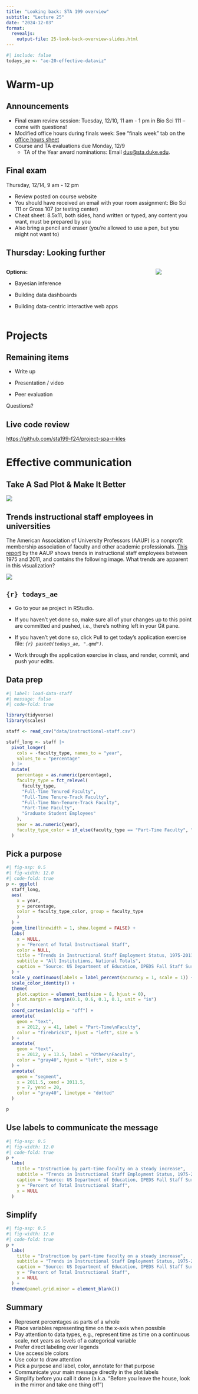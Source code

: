 ```yaml
---
title: "Looking back: STA 199 overview"
subtitle: "Lecture 25"
date: "2024-12-03"
format: 
  revealjs: 
    output-file: 25-look-back-overview-slides.html
---
```


<!-- begin: ae definition -->

```r
#| include: false
todays_ae <- "ae-20-effective-dataviz"
```

<!-- end: ae definition -->

# Warm-up

## Announcements

-   Final exam review session: Tuesday, 12/10, 11 am - 1 pm in Bio Sci 111 – come with questions!
-   Modified office hours during finals week: See "finals week" tab on the [office hours sheet](https://docs.google.com/spreadsheets/d/1gXNQ9UMT01bU9qr-YDsA2GIpslldHmfwPg1gcOj2GTA/edit?gid=336315218#gid=336315218)
-   Course and TA evaluations due Monday, 12/9
    -   TA of the Year award nominations: Email [dus\@sta.duke.edu](mailto:dus@stat.duke.edu).

## Final exam {.smaller}

Thursday, 12/14, 9 am - 12 pm

-   Review posted on course website
-   You should have received an email with your room assignment: Bio Sci 111 or Gross 107 (or testing center)
-   Cheat sheet: 8.5x11, both sides, hand written or typed, any content you want, must be prepared by you
-   Also bring a pencil and eraser (you’re allowed to use a pen, but you might not want to)

## Thursday: Looking further

::: columns
::: column
**Options:**

- Bayesian inference

- Building data dashboards

- Building data-centric interactive web apps
:::
::: column
![](images/25/qr-code.png)
:::
:::

# Projects

## Remaining items

-   Write up

-   Presentation / video

-   Peer evaluation

Questions?

## Live code review

<https://github.com/sta199-f24/project-spa-r-kles>

# Effective communication

## Take A Sad Plot & Make It Better {.smaller}

![](images/25/sad-plot-to-better.gif)

## Trends instructional staff employees in universities {.smaller}

The American Association of University Professors (AAUP) is a nonprofit membership association of faculty and other academic professionals.
[This report](https://www.aaup.org/sites/default/files/files/AAUP_Report_InstrStaff-75-11_apr2013.pdf) by the AAUP shows trends in instructional staff employees between 1975 and 2011, and contains the following image.
What trends are apparent in this visualization?

![](images/25/staff-employment.png){fig-align="center"}

## `{r} todays_ae` {.smaller}

::: appex
-   Go to your ae project in RStudio.

-   If you haven't yet done so, make sure all of your changes up to this point are committed and pushed, i.e., there's nothing left in your Git pane.

-   If you haven't yet done so, click Pull to get today's application exercise file: *`{r} paste0(todays_ae, ".qmd")`*.

-   Work through the application exercise in class, and render, commit, and push your edits.
:::

## Data prep

```r
#| label: load-data-staff
#| message: false
#| code-fold: true

library(tidyverse)
library(scales)

staff <- read_csv("data/instructional-staff.csv")

staff_long <- staff |>
  pivot_longer(
    cols = -faculty_type, names_to = "year",
    values_to = "percentage"
  ) |>
  mutate(
    percentage = as.numeric(percentage),
    faculty_type = fct_relevel(
      faculty_type,
      "Full-Time Tenured Faculty",
      "Full-Time Tenure-Track Faculty",
      "Full-Time Non-Tenure-Track Faculty",
      "Part-Time Faculty",
      "Graduate Student Employees"
    ),
    year = as.numeric(year),
    faculty_type_color = if_else(faculty_type == "Part-Time Faculty", "firebrick3", "gray40")
  )
```

## Pick a purpose {.smaller}

```r
#| fig-asp: 0.5
#| fig-width: 12.0
#| code-fold: true
p <- ggplot(
  staff_long,
  aes(
    x = year,
    y = percentage,
    color = faculty_type_color, group = faculty_type
    )
  ) +
  geom_line(linewidth = 1, show.legend = FALSE) +
  labs(
    x = NULL,
    y = "Percent of Total Instructional Staff",
    color = NULL,
    title = "Trends in Instructional Staff Employment Status, 1975-2011",
    subtitle = "All Institutions, National Totals",
    caption = "Source: US Department of Education, IPEDS Fall Staff Survey"
  ) +
  scale_y_continuous(labels = label_percent(accuracy = 1, scale = 1)) +
  scale_color_identity() +
  theme(
    plot.caption = element_text(size = 8, hjust = 0),
    plot.margin = margin(0.1, 0.6, 0.1, 0.1, unit = "in")
  ) +
  coord_cartesian(clip = "off") +
  annotate(
    geom = "text",
    x = 2012, y = 41, label = "Part-Time\nFaculty",
    color = "firebrick3", hjust = "left", size = 5
  ) +
  annotate(
    geom = "text",
    x = 2012, y = 13.5, label = "Other\nFaculty",
    color = "gray40", hjust = "left", size = 5
  ) +
  annotate(
    geom = "segment",
    x = 2011.5, xend = 2011.5,
    y = 7, yend = 20,
    color = "gray40", linetype = "dotted"
  )

p
```

## Use labels to communicate the message {.smaller}

```r
#| fig-asp: 0.5
#| fig-width: 12.0
#| code-fold: true
p +
  labs(
    title = "Instruction by part-time faculty on a steady increase",
    subtitle = "Trends in Instructional Staff Employment Status, 1975-2011\nAll Institutions, National Totals",
    caption = "Source: US Department of Education, IPEDS Fall Staff Survey",
    y = "Percent of Total Instructional Staff",
    x = NULL
  )
```

## Simplify {.smaller}

```r
#| fig-asp: 0.5
#| fig-width: 12.0
#| code-fold: true
p +
  labs(
    title = "Instruction by part-time faculty on a steady increase",
    subtitle = "Trends in Instructional Staff Employment Status, 1975-2011\nAll Institutions, National Totals",
    caption = "Source: US Department of Education, IPEDS Fall Staff Survey",
    y = "Percent of Total Instructional Staff",
    x = NULL
  ) +
  theme(panel.grid.minor = element_blank())
```

## Summary {.smaller}

-   Represent percentages as parts of a whole
-   Place variables representing time on the x-axis when possible
-   Pay attention to data types, e.g., represent time as time on a continuous scale, not years as levels of a categorical variable
-   Prefer direct labeling over legends
-   Use accessible colors
-   Use color to draw attention
-   Pick a purpose and label, color, annotate for that purpose
-   Communicate your main message directly in the plot labels
-   Simplify before you call it done (a.k.a. "Before you leave the house, look in the mirror and take one thing off")
